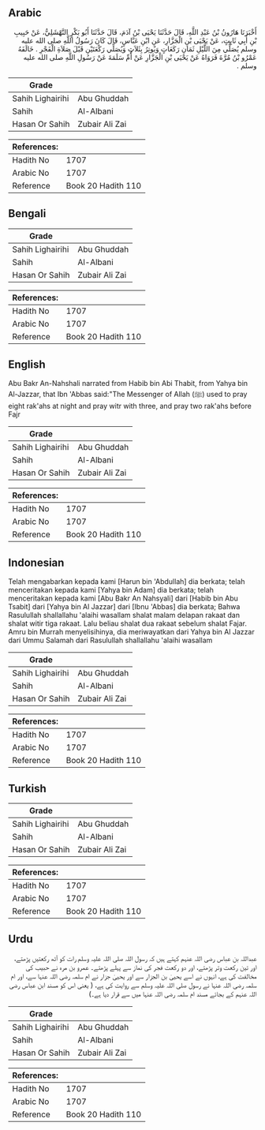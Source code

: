 ## Arabic


<div dir="rtl" lang="ar" style={{fontSize:'larger',backgroundColor:'#f8f9fa',padding:20}}>
أَخْبَرَنَا هَارُونُ بْنُ عَبْدِ اللَّهِ، قَالَ حَدَّثَنَا يَحْيَى بْنُ آدَمَ، قَالَ حَدَّثَنَا أَبُو بَكْرٍ النَّهْشَلِيُّ، عَنْ حَبِيبِ بْنِ أَبِي ثَابِتٍ، عَنْ يَحْيَى بْنِ الْجَزَّارِ، عَنِ ابْنِ عَبَّاسٍ، قَالَ كَانَ رَسُولُ اللَّهِ صلى الله عليه وسلم يُصَلِّي مِنَ اللَّيْلِ ثَمَانِ رَكَعَاتٍ وَيُوتِرُ بِثَلاَثٍ وَيُصَلِّي رَكْعَتَيْنِ قَبْلَ صَلاَةِ الْفَجْرِ ‏.‏ خَالَفَهُ عَمْرُو بْنُ مُرَّةَ فَرَوَاهُ عَنْ يَحْيَى بْنِ الْجَزَّارِ عَنْ أُمِّ سَلَمَةَ عَنْ رَسُولِ اللَّهِ صلى الله عليه وسلم ‏.‏
</div>
<div style={{backgroundColor:'#f8f9fa',padding:20, marginBottom: 10}}><table> <thead> <tr> <th>Grade</th> <th></th> </tr> </thead> <tbody> <tr><td>Sahih Lighairihi</td><td>Abu Ghuddah</td></tr><tr><td>Sahih</td><td>Al-Albani</td></tr><tr><td>Hasan Or Sahih</td><td>Zubair Ali Zai</td></tr></tbody></table><table> <thead> <tr> <th>References:</th> <th></th> </tr> </thead> <tbody><tr><td>Hadith No</td><td>1707</td></tr><tr><td>Arabic No</td><td>1707</td></tr><tr><td>Reference</td><td>Book 20 Hadith 110</td></tr></tbody></table></div>

## Bengali


<div dir="ltr" lang="bn" style={{fontSize:'larger',backgroundColor:'#f8f9fa',padding:20}}>

</div>
<div style={{backgroundColor:'#f8f9fa',padding:20, marginBottom: 10}}><table> <thead> <tr> <th>Grade</th> <th></th> </tr> </thead> <tbody> <tr><td>Sahih Lighairihi</td><td>Abu Ghuddah</td></tr><tr><td>Sahih</td><td>Al-Albani</td></tr><tr><td>Hasan Or Sahih</td><td>Zubair Ali Zai</td></tr></tbody></table><table> <thead> <tr> <th>References:</th> <th></th> </tr> </thead> <tbody><tr><td>Hadith No</td><td>1707</td></tr><tr><td>Arabic No</td><td>1707</td></tr><tr><td>Reference</td><td>Book 20 Hadith 110</td></tr></tbody></table></div>

## English


<div dir="ltr" lang="en" style={{fontSize:'larger',backgroundColor:'#f8f9fa',padding:20}}>
Abu Bakr An-Nahshali narrated from Habib bin Abi Thabit, from Yahya bin Al-Jazzar, that Ibn 'Abbas said:"The Messenger of Allah (ﷺ) used to pray eight rak'ahs at night and pray witr with three, and pray two rak'ahs before Fajr
</div>
<div style={{backgroundColor:'#f8f9fa',padding:20, marginBottom: 10}}><table> <thead> <tr> <th>Grade</th> <th></th> </tr> </thead> <tbody> <tr><td>Sahih Lighairihi</td><td>Abu Ghuddah</td></tr><tr><td>Sahih</td><td>Al-Albani</td></tr><tr><td>Hasan Or Sahih</td><td>Zubair Ali Zai</td></tr></tbody></table><table> <thead> <tr> <th>References:</th> <th></th> </tr> </thead> <tbody><tr><td>Hadith No</td><td>1707</td></tr><tr><td>Arabic No</td><td>1707</td></tr><tr><td>Reference</td><td>Book 20 Hadith 110</td></tr></tbody></table></div>

## Indonesian


<div dir="ltr" lang="id" style={{fontSize:'larger',backgroundColor:'#f8f9fa',padding:20}}>
Telah mengabarkan kepada kami [Harun bin 'Abdullah] dia berkata; telah menceritakan kepada kami [Yahya bin Adam] dia berkata; telah menceritakan kepada kami [Abu Bakr An Nahsyali] dari [Habib bin Abu Tsabit] dari [Yahya bin Al Jazzar] dari [Ibnu 'Abbas] dia berkata; Bahwa Rasulullah shallallahu 'alaihi wasallam shalat malam delapan rakaat dan shalat witir tiga rakaat. Lalu beliau shalat dua rakaat sebelum shalat Fajar. Amru bin Murrah menyelisihinya, dia meriwayatkan dari Yahya bin Al Jazzar dari Ummu Salamah dari Rasulullah shallallahu 'alaihi wasallam
</div>
<div style={{backgroundColor:'#f8f9fa',padding:20, marginBottom: 10}}><table> <thead> <tr> <th>Grade</th> <th></th> </tr> </thead> <tbody> <tr><td>Sahih Lighairihi</td><td>Abu Ghuddah</td></tr><tr><td>Sahih</td><td>Al-Albani</td></tr><tr><td>Hasan Or Sahih</td><td>Zubair Ali Zai</td></tr></tbody></table><table> <thead> <tr> <th>References:</th> <th></th> </tr> </thead> <tbody><tr><td>Hadith No</td><td>1707</td></tr><tr><td>Arabic No</td><td>1707</td></tr><tr><td>Reference</td><td>Book 20 Hadith 110</td></tr></tbody></table></div>

## Turkish


<div dir="ltr" lang="tr" style={{fontSize:'larger',backgroundColor:'#f8f9fa',padding:20}}>

</div>
<div style={{backgroundColor:'#f8f9fa',padding:20, marginBottom: 10}}><table> <thead> <tr> <th>Grade</th> <th></th> </tr> </thead> <tbody> <tr><td>Sahih Lighairihi</td><td>Abu Ghuddah</td></tr><tr><td>Sahih</td><td>Al-Albani</td></tr><tr><td>Hasan Or Sahih</td><td>Zubair Ali Zai</td></tr></tbody></table><table> <thead> <tr> <th>References:</th> <th></th> </tr> </thead> <tbody><tr><td>Hadith No</td><td>1707</td></tr><tr><td>Arabic No</td><td>1707</td></tr><tr><td>Reference</td><td>Book 20 Hadith 110</td></tr></tbody></table></div>

## Urdu


<div dir="rtl" lang="ur" style={{fontSize:'larger',backgroundColor:'#f8f9fa',padding:20}}>
عبداللہ بن عباس رضی اللہ عنہم کہتے ہیں کہ رسول اللہ صلی اللہ علیہ وسلم رات کو آٹھ رکعتیں پڑھتے، اور تین رکعت وتر پڑھتے، اور دو رکعت فجر کی نماز سے پہلے پڑھتے۔ عمرو بن مرہ نے حبیب کی مخالفت کی ہے، انہوں نے اسے یحییٰ بن الجزار سے اور یحییٰ جزار نے ام سلمہ رضی اللہ عنہا سے، اور ام سلمہ رضی اللہ عنہا نے رسول صلی اللہ علیہ وسلم سے روایت کی ہے، ( یعنی اس کو مسند ابن عباس رضی اللہ عنہم کے بجائے مسند ام سلمہ رضی اللہ عنہا میں سے قرار دیا ہے۔)
</div>
<div style={{backgroundColor:'#f8f9fa',padding:20, marginBottom: 10}}><table> <thead> <tr> <th>Grade</th> <th></th> </tr> </thead> <tbody> <tr><td>Sahih Lighairihi</td><td>Abu Ghuddah</td></tr><tr><td>Sahih</td><td>Al-Albani</td></tr><tr><td>Hasan Or Sahih</td><td>Zubair Ali Zai</td></tr></tbody></table><table> <thead> <tr> <th>References:</th> <th></th> </tr> </thead> <tbody><tr><td>Hadith No</td><td>1707</td></tr><tr><td>Arabic No</td><td>1707</td></tr><tr><td>Reference</td><td>Book 20 Hadith 110</td></tr></tbody></table></div>